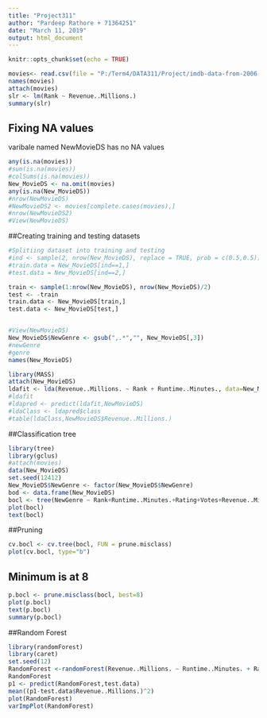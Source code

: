 ```yaml
---
title: "Project311"
author: "Pardeep Rathore + 71364251"
date: "March 11, 2019"
output: html_document
---
```


```r
knitr::opts_chunk$set(echo = TRUE)
```

```r
movies<- read.csv(file = "P:/Term4/DATA311/Project/imdb-data-from-2006-to-2016/OriginalDS/IMDB-Movie-Data.csv")
names(movies)
attach(movies)
slr <- lm(Rank ~ Revenue..Millions.) 
summary(slr)
```

## Fixing NA values
varibale named NewMovieDS has no NA values
```r
any(is.na(movies))
#sum(is.na(movies))
#colSums(is.na(movies))
New_MovieDS <- na.omit(movies)
any(is.na(New_MovieDS))
#nrow(NewMovieDS)
#NewMovieDS2 <- movies[complete.cases(movies),]
#nrow(NewMovieDS2)
#View(NewMovieDS)
```

##Creating training and testing datasets
```r
#Splitiing dataset into training and testing
#ind <- sample(2, nrow(New_MovieDS), replace = TRUE, prob = c(0.5,0.5))
#train.data = New_MovieDS[ind==1,]
#test.data = New_MovieDS[ind==2,]

train <- sample(1:nrow(New_MovieDS), nrow(New_MovieDS)/2)
test <- -train
train.data <- New_MovieDS[train,]
test.data <- New_MovieDS[test,]


#View(NewMovieDS)
New_MovieDS$NewGenre <- gsub(",.*","", New_MovieDS[,3])
#newGenre
#genre
names(New_MovieDS)
```


```r
library(MASS)
attach(New_MovieDS)
ldafit <- lda(Revenue..Millions. ~ Rank + Runtime..Minutes., data=New_MovieDS )
#ldafit
#ldapred <- predict(ldafit,NewMovieDS)
#ldaClass <- ldapred$class
#table(ldaClass,NewMovieDS$Revenue..Millions.)
```


##Classification tree
```r
library(tree)
library(gclus)
#attach(movies)
data(New_MovieDS)
set.seed(12412)
New_MovieDS$NewGenre <- factor(New_MovieDS$NewGenre)
bod <- data.frame(New_MovieDS)
bocl <- tree(NewGenre ~ Rank+Runtime..Minutes.+Rating+Votes+Revenue..Millions.+Metascore , data=bod)
plot(bocl)
text(bocl)
```

##Pruning
```r
cv.bocl <- cv.tree(bocl, FUN = prune.misclass)
plot(cv.bocl, type="b")
```

## Minimum is at 8
```r
p.bocl <- prune.misclass(bocl, best=8)
plot(p.bocl)
text(p.bocl)
summary(p.bocl)
```

##Random Forest
```r
library(randomForest)
library(caret)
set.seed(12)
RandomForest <-randomForest(Revenue..Millions. ~ Runtime..Minutes. + Rating + Votes + Rank + Metascore ,data= train.data,importance=TRUE)
RandomForest
p1 <- predict(RandomForest,test.data)
mean((p1-test.data$Revenue..Millions.)^2)
plot(RandomForest)
varImpPlot(RandomForest)
```

